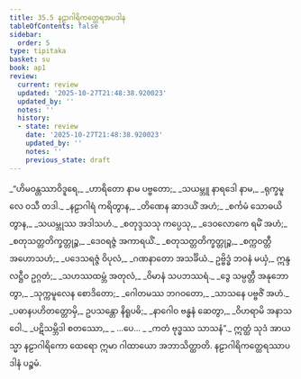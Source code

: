 ```yaml
---
title: 35.5 နဠာဂါရိကတ္ထေရအပဒါန
tableOfContents: false
sidebar:
  order: 5
type: tipitaka
basket: su
book: ap1
review:
  current: review
  updated: '2025-10-27T21:48:38.920023'
  updated_by: ''
  notes: ''
  history:
  - state: review
    date: '2025-10-27T21:48:38.920023'
    updated_by: ''
    notes: ''
    previous_state: draft
---
```



<ReviewStatus review={frontmatter.review} showDetails={true} />

<HypothesisAnnotation frontmatter={frontmatter} />

<DynamicBreadcrumb />

<Division number="31" book="ap1" e="ch" v="20" p="321">

<Paragraph number="3919" type="verses" book="ap1">
_“ဟိမဝန္တဿာဝိဒူရေ,_  
_ဟာရိတော နာမ ပဗ္ဗတော;_  
_သယမ္ဘူ နာရဒေါ နာမ,_  
_ရုက္ခမူလေ ဝသီ တဒါ._  

</Paragraph>

</Division>
<Division number="32" book="ap1" e="ch" v="20" p="321">

<Paragraph number="3920" type="verses" book="ap1">
_နဠာဂါရံ ကရိတွာန,_  
_တိဏေန ဆာဒယိံ အဟံ;_  
_စင်္ကမံ သောဓယိတွာန,_  
_သယမ္ဘုဿ အဒါသဟံ._  

</Paragraph>

</Division>
<Division number="33" book="ap1" e="ch" v="20" p="321">

<Paragraph number="3921" type="verses" book="ap1">
_စတုဒ္ဒသသု ကပ္ပေသု,_  
_ဒေဝလောကေ ရမိံ အဟံ;_  
_စတုသတ္တတိက္ခတ္တုဉ္စ,_  
_ဒေဝရဇ္ဇံ အကာရယိံ._  

</Paragraph>

</Division>
<Division number="34" book="ap1" e="ch" v="20" p="321">

<Paragraph number="3922" type="verses" book="ap1">
_စတုသတ္တတိက္ခတ္တုဉ္စ,_  
_စက္ကဝတ္တီ အဟောသဟံ;_  
_ပဒေသရဇ္ဇံ ဝိပုလံ,_  
_ဂဏနာတော အသင်္ခိယံ._  

</Paragraph>

</Division>
<Division number="35" book="ap1" e="ch" v="20" p="321">

<Paragraph number="3923" book="ap1">
ဥဗ္ဗိဒ္ဓံ ဘဝနံ မယှံ,_  
ဣန္ဒလဋ္ဌီဝ ဥဂ္ဂတံ;_  
_သဟဿထမ္ဘံ အတုလံ,_  
_ဝိမာနံ သပဘဿရံ._  

</Paragraph>

</Division>
<Division number="36" book="ap1" e="ch" v="20" p="321">

<Paragraph number="3924" type="verses" book="ap1">
_ဒွေ သမ္ပတ္တီ အနုဘောတွာ,_  
_သုက္ကမူလေန စောဒိတော;_  
_ဂေါတမဿ ဘဂဝတော,_  
_သာသနေ ပဗ္ဗဇိံ အဟံ._  

</Paragraph>

</Division>
<Division number="37" book="ap1" e="ch" v="20" p="321">

<Paragraph number="3925" type="verses" book="ap1">
_ပဓာနပဟိတတ္တောမှိ,_  
ဥပသန္တော နိရူပဓိ;_  
_နာဂေါဝ ဗန္ဓနံ ဆေတွာ,_  
_ဝိဟရာမိ အနာသဝေါ._  

</Paragraph>

</Division>
<Division number="38" book="ap1" e="ch" v="20" p="321">

<Paragraph number="3926" type="verses" book="ap1">
_ပဋိသမ္ဘိဒါ စတဿော,_  
_ …ပေ… _  
_ကတံ ဗုဒ္ဓဿ သာသနံ”._  

</Paragraph>

<Paragraph number="3927" book="ap1">
ဣတ္ထံ သုဒံ အာယသ္မာ နဠာဂါရိကော ထေရော ဣမာ ဂါထာယော အဘာသိတ္ထာတိ.

</Paragraph>
</Division>

<Paragraph number="3928" type="center" book="ap1">
နဠာဂါရိကတ္ထေရဿာပဒါနံ ပဉ္စမံ.
</Paragraph>